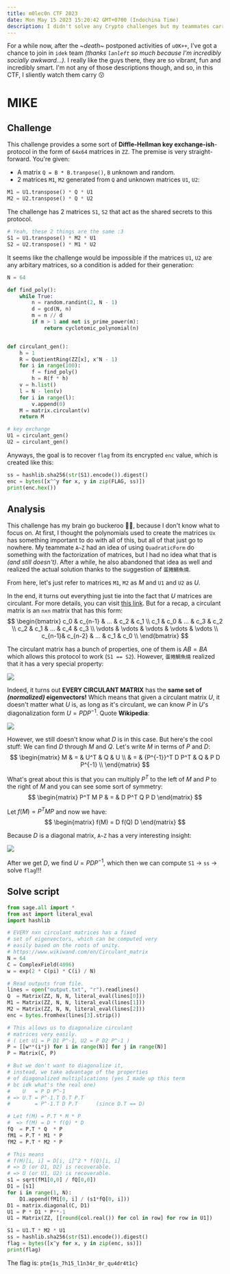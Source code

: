 ```yaml
---
title: m0lec0n CTF 2023
date: Mon May 15 2023 15:20:42 GMT+0700 (Indochina Time)
description: I didn't solve any Crypto challenges but my teammates carry 🥰
---
```


For a while now, after the ~*death*~ postponed activities of `u0K++`, I've got a chance to join in `idek` team *(thanks `lanleft` so much because I'm incredibly socially awkward...)*. I really like the guys there, they are so vibrant, fun and incredibly smart. I'm not any of those descriptions though, and so, in this CTF, I sliently watch them carry 😗

# MIKE
## Challenge
This challenge provides a some sort of **Diffle-Hellman key exchange-ish**- protocol in the form of `64x64` matrices in `ZZ`. The premise is very straight-forward. You're given:
- A matrix `Q = B * B.tranpose()`, `B` unknown and random.
- 2 matrices `M1`, `M2` generated from `Q` and unknown matrices `U1`, `U2`:
```python
M1 = U1.transpose() * Q * U1
M2 = U2.transpose() * Q * U2
```

The challenge has 2 matrices `S1`, `S2` that act as the shared secrets to this protocol.
```python
# Yeah, these 2 things are the same :3
S1 = U1.transpose() * M2 * U1
S2 = U2.transpose() * M1 * U2
```

It seems like the challenge would be impossible if the matrices `U1`, `U2` are any arbitary matrices, so a condition is added for their generation:
```python
N = 64

def find_poly():
    while True:
        n = random.randint(2, N - 1)
        d = gcd(N, n)
        m = n // d
        if m > 1 and not is_prime_power(m):
            return cyclotomic_polynomial(n)


def circulant_gen():
    h = 1
    R = QuotientRing(ZZ[x], x^N - 1)
    for i in range(100):
        f = find_poly()
        h = R(f * h)
    v = h.list()
    l = N - len(v)
    for i in range(l):
        v.append(0)
    M = matrix.circulant(v)
    return M

# key exchange
U1 = circulant_gen()
U2 = circulant_gen()
```

Anyways, the goal is to recover `flag` from its encrypted `enc` value, which is created like this:
```python
ss = hashlib.sha256(str(S1).encode()).digest()
enc = bytes([x^^y for x, y in zip(FLAG, ss)])
print(enc.hex())
```

## Analysis
This challenge has my brain go buckeroo 😵‍💫, because I don't know what to focus on. At first, I thought the polynomials used to create the matrices `Ux` has something important to do with all of this, but all of that just go to nowhere. My teammate `A~Z` had an idea of using `QuadraticForm` do something with the factorization of matrices, but I had no idea what that is *(and still doesn't)*. After a while, he also abandoned that idea as well and realized the actual solution thanks to the suggestion of `蛋捲鯛魚燒`.

From here, let's just refer to matrices `M1`, `M2` as $M$ and `U1` and `U2` as $U$.

In the end, it turns out everything just tie into the fact that $U$ matrices are circulant. For more details, you can visit [this link](https://www.wikiwand.com/en/Circulant_matrix). But for a recap, a circulant matrix is an `nxn` matrix that has this form:
$$
\begin{bmatrix}
    c_0    & c_{n-1} & ...    & c_2    & c_1     \\
    c_1    & c_0     & ...    & c_3    & c_2     \\
    c_2    & c_1     & ...    & c_4    & c_3     \\
    \vdots & \vdots  & \vdots & \vdots & \vdots  \\
    c_{n-1}& c_{n-2} & ...    & c_1    & c_0     \\
\end{bmatrix}
$$

The circulant matrix has a bunch of properties, one of them is $AB = BA$ which allows this protocol to work (`S1 == S2`). However, `蛋捲鯛魚燒` realized that it has a very special property:

![](/images/posts/m0lec0n-ctf-2023/蛋捲鯛魚燒-realization.png)

Indeed, it turns out **EVERY CIRCULANT MATRIX** has the **same set of *(normalized)* eigenvectors!** Which means that given a circulant matrix $U$, it doesn't matter what $U$ is, as long as it's circulant, we can know $P$ in $U$'s diagonalization form $U = PDP^{-1}$. Quote **Wikipedia**:

![](/images/posts/m0lec0n-ctf-2023/circulant-key-property.png)

However, we still doesn't know what $D$ is in this case. But here's the cool stuff: We can find $D$ through $M$ and $Q$. Let's write $M$ in terms of $P$ and $D$:
$$
\begin{matrix}
M & = & U^T              & Q & U            \\
  & = & {P^{-1}}^T D P^T & Q & P D P^{-1}   \\
\end{matrix}
$$

What's great about this is that you can multiply $P^T$ to the left of $M$ and $P$ to the right of $M$ and you can see some sort of symmetry:
$$
\begin{matrix}
P^T M P & = & D P^T Q P D
\end{matrix}
$$

Let $f(M) = P^T M P$ and now we have:
$$
\begin{matrix}
f(M) = D f(Q) D
\end{matrix}
$$

Because $D$ is a diagonal matrix, `A~Z` has a very interesting insight:

![](/images/posts/m0lec0n-ctf-2023/a-z-insight.webp)

After we get $D$, we find $U = PDP^{-1}$, which then we can compute `S1` -> `ss` -> solve `flag`!!! 

## Solve script
```python
from sage.all import *
from ast import literal_eval
import hashlib

# EVERY nxn circulant matrices has a fixed
# set of eigenvectors, which can be computed very
# easily based on the roots of unity.
# https://www.wikiwand.com/en/Circulant_matrix
N = 64
C = ComplexField(4096)
w = exp(2 * C(pi) * C(i) / N)

# Read outputs from file.
lines = open("output.txt", "r").readlines()
Q  = Matrix(ZZ, N, N, literal_eval(lines[0]))
M1 = Matrix(ZZ, N, N, literal_eval(lines[1]))
M2 = Matrix(ZZ, N, N, literal_eval(lines[2]))
enc = bytes.fromhex(lines[3].strip())

# This allows us to diagonalize circulant
# matrices very easily.
# ( Let U1 = P D1 P^-1, U2 = P D2 P^-1 )
P = [[w**(i*j) for i in range(N)] for j in range(N)]
P = Matrix(C, P)

# But we don't want to diagonalize it, 
# instead, we take advantage of the properties
# of diagonalized multiplications (yes I made up this term
# bc idk what's the real one)
#    U   = P D P^-1 
# => U.T = P^-1.T D.T P.T 
#        = P^-1.T D P.T      (since D.T == D)

# Let f(M) = P.T * M * P
#  => f(M) = D * f(Q) * D
fQ  = P.T * Q  * P
fM1 = P.T * M1 * P
fM2 = P.T * M2 * P

# This means
# f(M)[i, i] = D[i, i]^2 * f(Q)[i, i] 
# => D (or D1, D2) is recoverable.
# => U (or U1, U2) is recoverable.
s1 = sqrt(fM1[0,0] / fQ[0,0])
D1 = [s1]
for i in range(1, N):
    D1.append(fM1[0, i] / (s1*fQ[0, i]))
D1 = matrix.diagonal(C, D1)
U1 = P * D1 * P**-1
U1 = Matrix(ZZ, [[round(col.real()) for col in row] for row in U1])

S1 = U1.T * M2 * U1
ss = hashlib.sha256(str(S1).encode()).digest()
flag = bytes([x^y for x, y in zip(enc, ss)])
print(flag)
```

The flag is: `ptm{1s_7h15_l1n34r_0r_qu4dr4t1c}`